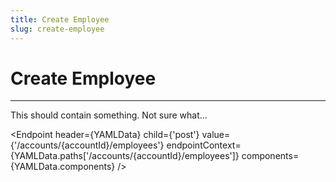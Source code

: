 ```yaml
---
title: Create Employee
slug: create-employee
---
```



# Create Employee

<hr />

This should contain something. Not sure what...

<Endpoint
    header={YAMLData}
    child={'post'}
    value={'/accounts/{accountId}/employees'}
    endpointContext={YAMLData.paths['/accounts/{accountId}/employees']}
    components={YAMLData.components}
/>
